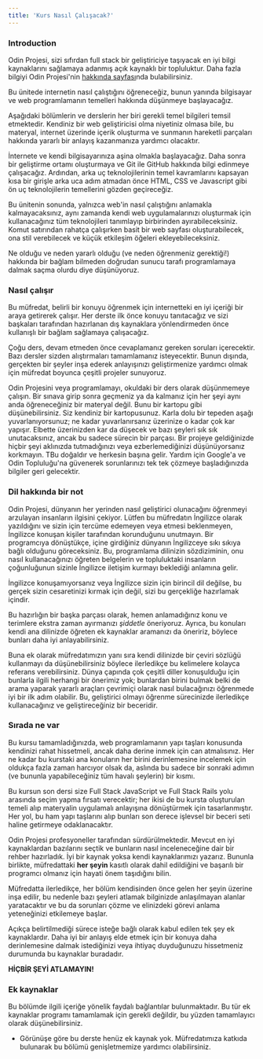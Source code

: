 ```yaml
---
title: 'Kurs Nasıl Çalışacak?'
---
```


### Introduction

Odin Projesi, sizi sıfırdan full stack bir geliştiriciye taşıyacak en iyi bilgi kaynaklarını sağlamaya adanmış açık kaynaklı bir topluluktur. Daha fazla bilgiyi Odin Projesi'nin [hakkında sayfası](https://www.theodinproject.com/about)nda bulabilirsiniz.

Bu ünitede internetin nasıl çalıştığını öğreneceğiz, bunun yanında bilgisayar ve web programlamanın temelleri hakkında düşünmeye başlayacağız.

Aşağıdaki bölümlerin ve derslerin her biri gerekli temel bilgileri temsil etmektedir. Kendiniz bir web geliştiricisi olma niyetiniz olmasa bile, bu materyal, internet üzerinde içerik oluşturma ve sunmanın hareketli parçaları hakkında yararlı bir anlayış kazanmanıza yardımcı olacaktır.

İnternete ve kendi bilgisayarınıza aşina olmakla başlayacağız. Daha sonra bir geliştirme ortamı oluşturmaya ve Git ile GitHub hakkında bilgi edinmeye çalışacağız. Ardından, arka uç teknolojilerinin temel kavramlarını kapsayan kısa bir girişle arka uca adım atmadan önce HTML, CSS ve Javascript gibi ön uç teknolojilerin temellerini gözden geçireceğiz.

Bu ünitenin sonunda, yalnızca web'in nasıl çalıştığını anlamakla kalmayacaksınız, aynı zamanda kendi web uygulamalarınızı oluşturmak için kullanacağınız tüm teknolojileri tanımlayıp birbirinden ayırabileceksiniz. Komut satırından rahatça çalışırken basit bir web sayfası oluşturabilecek, ona stil verebilecek ve küçük etkileşim öğeleri ekleyebileceksiniz.

Ne olduğu ve neden yararlı olduğu (ve neden öğrenmeniz gerektiği!) hakkında bir bağlam bilmeden doğrudan sunucu tarafı programlamaya dalmak saçma olurdu diye düşünüyoruz.

### Nasıl çalışır

Bu müfredat, belirli bir konuyu öğrenmek için internetteki en iyi içeriği bir araya getirerek çalışır. Her derste ilk önce konuyu tanıtacağız ve sizi başkaları tarafından hazırlanan dış kaynaklara yönlendirmeden önce kullanışlı bir bağlam sağlamaya çalışacağız.

Çoğu ders, devam etmeden önce cevaplamanız gereken soruları içerecektir. Bazı dersler sizden alıştırmaları tamamlamanız isteyecektir. Bunun dışında, gerçekten bir şeyler inşa ederek anlayışınızı geliştirmenize yardımcı olmak için müfredat boyunca çeşitli projeler sunuyoruz.

Odin Projesini veya programlamayı, okuldaki bir ders olarak düşünmemeye çalışın. Bir sınava girip sonra geçmeniz ya da kalmanız için her şeyi aynı anda öğreneceğiniz bir materyal değil. Bunu bir kartopu gibi düşünebilirsiniz. Siz kendiniz bir kartopusunuz. Karla dolu bir tepeden aşağı yuvarlanıyorsunuz; ne kadar yuvarlanırsanız üzerinize o kadar çok kar yapışır. Elbette üzerinizden kar da düşecek ve bazı şeyleri sık sık unutacaksınız, ancak bu sadece sürecin bir parçası. Bir projeye geldiğinizde hiçbir şeyi aklınızda tutmadığınızı veya ezberlemediğinizi düşünüyorsanız korkmayın. TBu doğaldır ve herkesin başına gelir. Yardım için Google'a ve Odin Topluluğu'na güvenerek sorunlarınızı tek tek çözmeye başladığınızda bilgiler geri gelecektir.

### Dil hakkında bir not

Odin Projesi, dünyanın her yerinden nasıl geliştirici olunacağını öğrenmeyi arzulayan insanların ilgisini çekiyor. Lütfen bu müfredatın İngilizce olarak yazıldığını ve sizin için tercüme edemeyen veya etmesi beklenmeyen, İngilizce konuşan kişiler tarafından korunduğunu unutmayın. Bir programcıya dönüştükçe, içine girdiğiniz dünyanın İngilizceye sıkı sıkıya bağlı olduğunu göreceksiniz. Bu, programlama dilinizin sözdiziminin, onu nasıl kullanacağınızı öğreten belgelerin ve topluluktaki insanların çoğunluğunun sizinle İngilizce iletişim kurmayı beklediği anlamına gelir.

İngilizce konuşamıyorsanız veya İngilizce sizin için birincil dil değilse, bu gerçek sizin cesaretinizi kırmak için değil, sizi bu gerçekliğe hazırlamak içindir.

Bu hazırlığın bir başka parçası olarak, hemen anlamadığınız konu ve terimlere ekstra zaman ayırmanızı _şiddetle_ öneriyoruz. Ayrıca, bu konuları kendi ana dilinizde öğreten ek kaynaklar aramanızı da öneririz, böylece bunları daha iyi anlayabilirsiniz.

Buna ek olarak müfredatımızın yanı sıra kendi dilinizde bir çeviri sözlüğü kullanmayı da düşünebilirsiniz böylece ilerledikçe bu kelimelere kolayca referans verebilirsiniz. Dünya çapında çok çeşitli diller konuşulduğu için bunlarla ilgili herhangi bir önerimiz yok; bunlardan birini bulmak belki de arama yaparak yararlı araçları çevrimiçi olarak nasıl bulacağınızı öğrenmede iyi bir ilk adım olabilir. Bu, geliştirici olmayı öğrenme sürecinizde ilerledikçe kullanacağınız ve geliştireceğiniz bir beceridir.

### Sırada ne var

Bu kursu tamamladığınızda, web programlamanın yapı taşları konusunda kendinizi rahat hissetmeli, ancak daha derine inmek için can atmalısınız. Her ne kadar bu kurstaki ana konuların her birini derinlemesine incelemek için oldukça fazla zaman harcıyor olsak da, aslında bu sadece bir sonraki adımın (ve bununla yapabileceğiniz tüm havalı şeylerin) bir kısmı.

Bu kursun son dersi size Full Stack JavaScript ve Full Stack Rails yolu arasında seçim yapma fırsatı verecektir; her ikisi de bu kursta oluşturulan temeli alıp materyalin uygulamalı anlayışına dönüştürmek için tasarlanmıştır. Her yol, bu ham yapı taşlarını alıp bunları son derece işlevsel bir beceri seti haline getirmeye odaklanacaktır.

Odin Projesi profesyoneller tarafından sürdürülmektedir. Mevcut en iyi kaynaklardan bazılarını seçtik ve bunların nasıl inceleneceğine dair bir rehber hazırladık. İyi bir kaynak yoksa kendi kaynaklarımızı yazarız. Bununla birlikte, müfredattaki **her şeyin** kasıtlı olarak dahil edildiğini ve başarılı bir programcı olmanız için hayati önem taşıdığını bilin.

Müfredatta ilerledikçe, her bölüm kendisinden önce gelen her şeyin üzerine inşa edilir, bu nedenle bazı şeyleri atlamak bilginizde anlaşılmayan alanlar yaratacaktır ve bu da sorunları çözme ve elinizdeki görevi anlama yeteneğinizi etkilemeye başlar.

Açıkça belirtilmediği sürece isteğe bağlı olarak kabul edilen tek şey ek kaynaklardır. Daha iyi bir anlayış elde etmek için bir konuya daha derinlemesine dalmak istediğinizi veya ihtiyaç duyduğunuzu hissetmeniz durumunda bu kaynaklar buradadır.

**HİÇBİR ŞEYİ ATLAMAYIN!**

### Ek kaynaklar

Bu bölümde ilgili içeriğe yönelik faydalı bağlantılar bulunmaktadır. Bu tür ek kaynaklar programı tamamlamak için gerekli değildir, bu yüzden tamamlayıcı olarak düşünebilirsiniz.

- Görünüşe göre bu derste henüz ek kaynak yok. Müfredatımıza katkıda bulunarak bu bölümü genişletmemize yardımcı olabilirsiniz.
